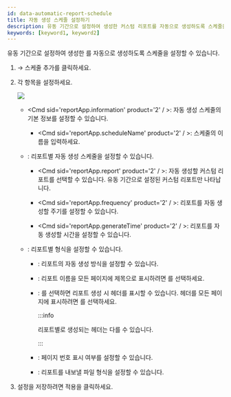 ```yaml
---
id: data-automatic-report-schedule
title: 자동 생성 스케줄 설정하기
description: 유동 기간으로 설정하여 생성한 커스텀 리포트를 자동으로 생성하도록 스케줄을 설정할 수 있습니다.
keywords: [keyword1, keyword2]
---
```


유동 기간으로 설정하여 생성한 <Cmd sid='reportApp.customReport' product='2' />를 자동으로 생성하도록 스케줄을 설정할 수 있습니다.

1. <Cmd sid='reportApp.mainMenu.schedule' product='2' /> → <Cmd>스케줄 추가</Cmd>를 클릭하세요.

1. 각 항목을 설정하세요.

    <Image src='/img/biostarx-data-automatic-report-schedule.png' />

    * <Cmd sid='reportApp.information' product='2' / >: 자동 생성 스케줄의 기본 정보를 설정할 수 있습니다.

        * <Cmd sid='reportApp.scheduleName' product='2' / >: 스케줄의 이름을 입력하세요.

    * <Cmd sid='reportApp.reportAndSchedule' product='2' />: 리포트별 자동 생성 스케줄을 설정할 수 있습니다.

        * <Cmd sid='reportApp.report' product='2' / >: 자동 생성할 커스텀 리포트를 선택할 수 있습니다. 유동 기간으로 설정된 커스텀 리포트만 나타납니다.

        * <Cmd sid='reportApp.frequency' product='2' / >: 리포트를 자동 생성할 주기를 설정할 수 있습니다.

        * <Cmd sid='reportApp.generateTime' product='2' / >: 리포트를 자동 생성할 시간을 설정할 수 있습니다.

    * <Cmd sid='reportApp.reportFormat' product='2' />: 리포트별 형식을 설정할 수 있습니다.

        * <Cmd sid='reportApp.outputType' product='2' />: 리포트의 자동 생성 방식을 설정할 수 있습니다.

        * <Cmd sid='reportApp.reportTitle' product='2' />: 리포트 이름을 모든 페이지에 제목으로 표시하려면 <Cmd sid='reportApp.showTitle' product='2' />를 선택하세요.

        * <Cmd sid='reportApp.header' product='2' />: <Cmd sid='reportApp.showHeader' product='2' />를 선택하면 리포트 생성 시 헤더를 표시할 수 있습니다. 헤더를 모든 페이지에 표시하려면 <Cmd sid='reportApp.onEveryPage' product='2' />를 선택하세요.

            :::info

            리포트별로 생성되는 헤더는 다를 수 있습니다.

            :::

        * <Cmd sid='reportApp.footer' product='2' />: 페이지 번호 표시 여부를 설정할 수 있습니다.

        * <Cmd sid='reportApp.fileFormat' product='2' />: 리포트를 내보낼 파일 형식을 설정할 수 있습니다.

1. 설정을 저장하려면 <Cmd>적용</Cmd>을 클릭하세요.